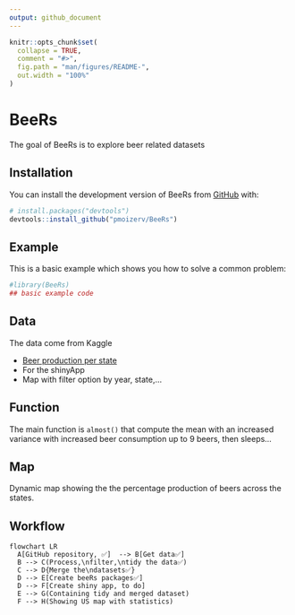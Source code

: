 ```yaml
---
output: github_document
---
```


<!-- README.md is generated from README.Rmd. Please edit that file -->

```r
knitr::opts_chunk$set(
  collapse = TRUE,
  comment = "#>",
  fig.path = "man/figures/README-",
  out.width = "100%"
)
```

# BeeRs

<!-- badges: start -->
<!-- badges: end -->

The goal of BeeRs is to explore beer related datasets

## Installation

You can install the development version of BeeRs from [GitHub](https://github.com/) with:

``` r
# install.packages("devtools")
devtools::install_github("pmoizerv/BeeRs")
```

## Example

This is a basic example which shows you how to solve a common problem:

```r
#library(BeeRs)
## basic example code
```


## Data

The data come from Kaggle

-   [Beer production per state](https://www.kaggle.com/datasets/jessemostipak/beer-production)
  * For the shinyApp
  * Map with filter option by year, state,...

## Function

The main function is `almost()` that compute the mean with an increased variance with increased beer consumption up to 9 beers, then sleeps...

## Map

Dynamic map showing the the percentage production of beers across the states.

## Workflow

```mermaid
flowchart LR
  A[GitHub repository, ✅]  --> B[Get data✅]
  B --> C(Process,\nfilter,\ntidy the data✅)
  C --> D{Merge the\ndatasets✅}
  D --> E[Create beeRs packages✅]
  D --> F[Create shiny app, to do]
  E --> G(Containing tidy and merged dataset)
  F --> H(Showing US map with statistics)
```
